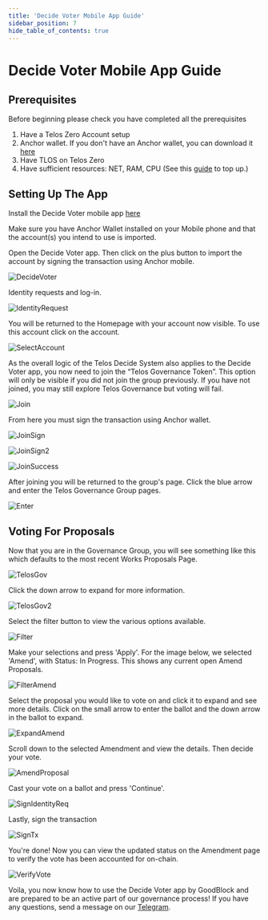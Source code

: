 ```yaml
---
title: 'Decide Voter Mobile App Guide'
sidebar_position: 7
hide_table_of_contents: true
---
```


# Decide Voter Mobile App Guide

## Prerequisites

Before beginning please check you have completed all the prerequisites

1. Have a Telos Zero Account setup
2. Anchor wallet. If you don't have an Anchor wallet, you can download it [here](https://greymass.com/en/anchor/)
3. Have TLOS on Telos Zero
4. Have sufficient resources: NET, RAM, CPU (See this [guide](/users/knowledge-base/how-to-stake-resources) to top up.)

## Setting Up The App

Install the Decide Voter mobile app [here](https://decidevoter.app/)

Make sure you have Anchor Wallet installed on your Mobile phone and that the account(s) you intend to use is imported.

Open the Decide Voter app. Then click on the plus button to import the account by signing the transaction using Anchor mobile. 

![DecideVoter](/img/decide_voter_v1.01.png)

Identity requests and log-in.

![IdentityRequest](/img/identity_request.png)

You will be returned to the Homepage with your account now visible. To use this account click on the account.

![SelectAccount](/img/select.png)


As the overall logic of the Telos Decide System also applies to the Decide Voter app, you now need to join the “Telos Governance Token”. This option will only be visible if you did not join the group previously. If you have not joined, you may still explore Telos Governance but voting will fail.

![Join](/img/join_v1.01.png)

From here you must sign the transaction using Anchor wallet.

![JoinSign](/img/join_sign_v1.01.png)

![JoinSign2](/img/join_sign2_v1.01.png)

![JoinSuccess](/img/join_success_v1.01.png)

After joining you will be returned to the group's page. Click the blue arrow and enter the Telos Governance Group pages.  

![Enter](/img/enter_v1.01.png)

## Voting For Proposals

Now that you are in the Governance Group, you will see something like this which defaults to the most recent Works Proposals Page.  

![TelosGov](/img/telos_gov_v1.01.png)

Click the down arrow to expand for more information.

![TelosGov2](/img/telos_gov2_v1.01.png)

Select the filter button to view the various options available.  

![Filter](/img/filter_v1.01.png)

Make your selections and press 'Apply'. For the image below, we selected 'Amend', with Status: In Progress.  This shows any current open Amend Proposals.

![FilterAmend](/img/filter_amend_v1.01.png)

Select the proposal you would like to vote on and click it to expand and see more details. Click on the small arrow to enter the ballot and the down arrow in the ballot to expand.

![ExpandAmend](/img/expand_amend_v1.01.png)

Scroll down to the selected Amendment and view the details. Then decide your vote.

![AmendProposal](/img/amend_proposal_v1.png)

Cast your vote on a ballot and press 'Continue'.

![SignIdentityReq](/img/sign_identity.png)

Lastly, sign the transaction

![SignTx](/img/signTX.png)

You're done! Now you can view the updated status on the Amendment page to verify the vote has been accounted for on-chain.

![VerifyVote](/img/verify_vote.png)

Voila, you now know how to use the Decide Voter app by GoodBlock and are prepared to be an active part of our governance process! If you have any questions, send a message on our [Telegram](https://t.me/HelloTelos).
